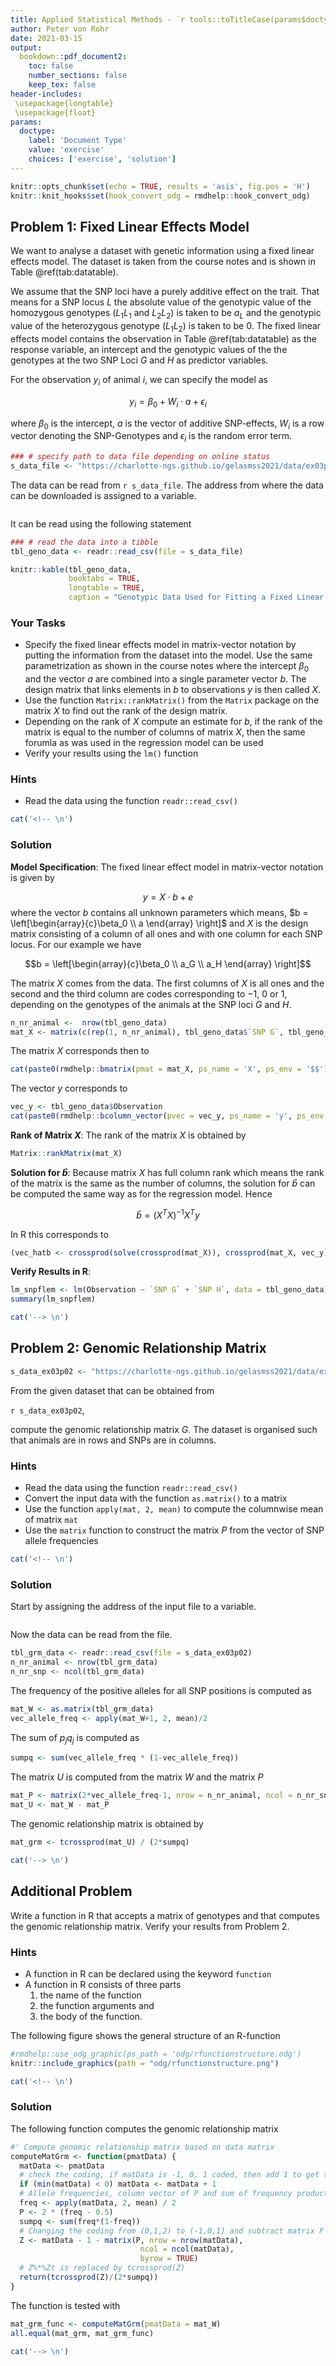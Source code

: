```yaml
---
title: Applied Statistical Methods - `r tools::toTitleCase(params$doctype)` 3
author: Peter von Rohr
date: 2021-03-15
output:
  bookdown::pdf_document2:
    toc: false
    number_sections: false
    keep_tex: false
header-includes:
 \usepackage{longtable}
 \usepackage{float}
params:
  doctype:
    label: 'Document Type'
    value: 'exercise'
    choices: ['exercise', 'solution']
---
```


```r
knitr::opts_chunk$set(echo = TRUE, results = 'asis', fig.pos = 'H')
knitr::knit_hooks$set(hook_convert_odg = rmdhelp::hook_convert_odg)
```


## Problem 1: Fixed Linear Effects Model {-}
We want to analyse a dataset with genetic information using a fixed linear effects model. The dataset is taken from the course notes and is shown in Table \@ref(tab:datatable). 

We assume that the SNP loci have a purely additive effect on the trait. That means for a SNP locus $L$ the absolute value of the genotypic value of the homozygous genotypes ($L_1L_1$ and $L_2L_2$) is taken to be $a_L$ and the genotypic value of the heterozygous genotype ($L_1L_2$) is taken to be $0$. The fixed linear effects model contains the observation in Table \@ref(tab:datatable) as the response variable, an intercept and the genotypic values of the the genotypes at the two SNP Loci $G$ and $H$ as predictor variables.

For the observation $y_i$ of animal $i$, we can specify the model as

$$y_i = \beta_0 + W_i \cdot a + \epsilon_i$$

where $\beta_0$ is the intercept, $a$ is the vector of additive SNP-effects, $W_i$ is a row vector denoting the SNP-Genotypes and $\epsilon_i$ is the random error term.

```r
### # specify path to data file depending on online status
s_data_file <- "https://charlotte-ngs.github.io/gelasmss2021/data/ex03p01_data.csv"
```

The data can be read from `r s_data_file`. The address from where the data can be downloaded is assigned to a variable. 

```r
```


It can be read using the following statement

```r
### # read the data into a tibble
tbl_geno_data <- readr::read_csv(file = s_data_file)
```

```r
knitr::kable(tbl_geno_data,
             booktabs = TRUE, 
             longtable = TRUE, 
             caption = "Genotypic Data Used for Fitting a Fixed Linear Effect Model")
```

### Your Tasks {-}
* Specify the fixed linear effects model in matrix-vector notation by putting the information from the dataset into the model. Use the same parametrization as shown in the course notes where the intercept $\beta_0$ and the vector $a$ are combined into a single parameter vector $b$. The design matrix that links elements in $b$ to observations $y$ is then called $X$. 
* Use the function `Matrix::rankMatrix()` from the `Matrix` package on the matrix $X$ to find out the rank of the design matrix.
* Depending on the rank of $X$ compute an estimate for $b$, if the rank of the matrix is equal to the number of columns of matrix $X$, then the same forumla as was used in the regression model can be used
* Verify your results using the `lm()` function


### Hints {-}
* Read the data using the function `readr::read_csv()`

<!-- your-solution-start
### Your Solution
Start your solution by reading the data. Then specify the design matrix $X$

```r
# read data with readr::read_csv

# specify the matrix X

# compute the solution for the intercept and the a-values

```
---  your-solution-end -->


```r
cat('<!-- \n')
```

### Solution {-}

__Model Specification__: The fixed linear effect model in matrix-vector notation is given by 

$$y = X\cdot b + e$$
where the vector $b$ contains all unknown parameters which means, $b = \left[\begin{array}{c}\beta_0 \\ a \end{array} \right]$ and $X$ is the design matrix consisting of a column of all ones and with one column for each SNP locus. For our example we have 

$$b = \left[\begin{array}{c}\beta_0 \\ a_G \\ a_H \end{array} \right]$$

The matrix $X$ comes from the data. The first columns of $X$ is all ones and the second and the third column are codes corresponding to $-1$, $0$ or $1$, depending on the genotypes of the animals at the SNP loci $G$ and $H$. 

```r
n_nr_animal <-  nrow(tbl_geno_data)
mat_X <- matrix(c(rep(1, n_nr_animal), tbl_geno_data$`SNP G`, tbl_geno_data$`SNP H`), ncol = 3)
```

The matrix $X$ corresponds then to

```r
cat(paste0(rmdhelp::bmatrix(pmat = mat_X, ps_name = 'X', ps_env = '$$'), collapse = '\n'), '\n')
```

The vector $y$ corresponds to 

```r
vec_y <- tbl_geno_data$Observation
cat(paste0(rmdhelp::bcolumn_vector(pvec = vec_y, ps_name = 'y', ps_env = '$$'), collapse = '\n'), '\n')
```


__Rank of Matrix $X$__: The rank of the matrix $X$ is obtained by

```r
Matrix::rankMatrix(mat_X)
```

__Solution for $\hat{b}$__: Because matrix $X$ has full column rank which means the rank of the matrix is the same as the number of columns, the solution for $\hat{b}$ can be computed the same way as for the regression model. Hence

$$\hat{b} = (X^TX)^{-1}X^Ty$$

In R this corresponds to 

```r
(vec_hatb <- crossprod(solve(crossprod(mat_X)), crossprod(mat_X, vec_y)))
```

__Verify Results in R__:

```r
lm_snpflem <- lm(Observation ~ `SNP G` + `SNP H`, data = tbl_geno_data)
summary(lm_snpflem)
```

```r
cat('--> \n')
```


## Problem 2: Genomic Relationship Matrix {-}
```r
s_data_ex03p02 <- "https://charlotte-ngs.github.io/gelasmss2021/data/ex03p02_data.csv"
```

From the given dataset that can be obtained from 

`r s_data_ex03p02`, 

compute the genomic relationship matrix $G$. The dataset is organised such that animals are in rows and SNPs are in columns.


### Hints {-}
* Read the data using the function `readr::read_csv()`
* Convert the input data with the function `as.matrix()` to a matrix
* Use the function `apply(mat, 2, mean)` to compute the columnwise mean of matrix `mat`
* Use the `matrix` function to construct the matrix $P$ from the vector of SNP allele frequencies


<!-- your-solution-start
### Your Solution
Start your solution by reading the data

```r
# read the data using readr::read_csv

# convert intput data to a matrix

# compute the mean across columns

# compute the matrix P

```
---  your-solution-end -->


```r
cat('<!-- \n')
```

### Solution {-}
Start by assigning the address of the input file to a variable.

```r
```

Now the data can be read from the file. 

```r
tbl_grm_data <- readr::read_csv(file = s_data_ex03p02)
n_nr_animal <- nrow(tbl_grm_data)
n_nr_snp <- ncol(tbl_grm_data)
```

The frequency of the positive alleles for all SNP positions is computed as 

```r
mat_W <- as.matrix(tbl_grm_data)
vec_allele_freq <- apply(mat_W+1, 2, mean)/2
```

The sum of $p_jq_j$ is computed as

```r
sumpq <- sum(vec_allele_freq * (1-vec_allele_freq))
```

The matrix $U$ is computed from the matrix $W$ and the matrix $P$

```r
mat_P <- matrix(2*vec_allele_freq-1, nrow = n_nr_animal, ncol = n_nr_snp, byrow = TRUE)
mat_U <- mat_W - mat_P
```

The genomic relationship matrix is obtained by

```r
mat_grm <- tcrossprod(mat_U) / (2*sumpq)
```

```r
cat('--> \n')
```


## Additional Problem {-}
Write a function in R that accepts a matrix of genotypes and that computes the genomic relationship matrix. Verify your results from Problem 2.


### Hints
 * A function in R can be declared using the keyword `function` 
 * A function in R consists of three parts
     1. the name of the function
     2. the function arguments and 
     3. the body of the function.
     
The following figure shows the general structure of an R-function

```r
#rmdhelp::use_odg_graphic(ps_path = 'odg/rfunctionstructure.odg')
knitr::include_graphics(path = "odg/rfunctionstructure.png")
```


<!-- your-solution-start
### Your Solution
Start your solution by reading the data

```r
# read the data using readr::read_csv

# convert intput data to a matrix

# compute the mean across columns

# compute the matrix P

```
---  your-solution-end -->


```r
cat('<!-- \n')
```

### Solution {-}
The following function computes the genomic relationship matrix

```r
#' Compute genomic relationship matrix based on data matrix
computeMatGrm <- function(pmatData) {
  matData <- pmatData
  # check the coding, if matData is -1, 0, 1 coded, then add 1 to get to 0, 1, 2 coding
  if (min(matData) < 0) matData <- matData + 1
  # Allele frequencies, column vector of P and sum of frequency products
  freq <- apply(matData, 2, mean) / 2
  P <- 2 * (freq - 0.5)
  sumpq <- sum(freq*(1-freq))
  # Changing the coding from (0,1,2) to (-1,0,1) and subtract matrix P
  Z <- matData - 1 - matrix(P, nrow = nrow(matData), 
                             ncol = ncol(matData), 
                             byrow = TRUE)
  # Z%*%Zt is replaced by tcrossprod(Z)
  return(tcrossprod(Z)/(2*sumpq))
}
```

The function is tested with

```r
mat_grm_func <- computeMatGrm(pmatData = mat_W)
all.equal(mat_grm, mat_grm_func)
```


```r
cat('--> \n')
```
 
